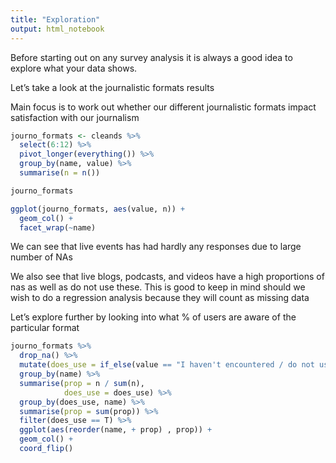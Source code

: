 ```yaml
---
title: "Exploration"
output: html_notebook
---
```

Before starting out on any survey analysis it is always a good idea to explore
what your data shows.

Let's take a look at the journalistic formats results 

Main focus is to work out whether our different journalistic formats impact satisfaction with our journalism 

```r
journo_formats <- cleands %>% 
  select(6:12) %>% 
  pivot_longer(everything()) %>% 
  group_by(name, value) %>%
  summarise(n = n())

journo_formats

ggplot(journo_formats, aes(value, n)) +
  geom_col() +
  facet_wrap(~name)
```

We can see that live events has had hardly any responses due to large number of NAs

We also see that live blogs, podcasts, and videos have a high proportions of nas
as well as do not use these. This is good to keep in mind should we wish to do 
a regression analysis because they will count as missing data

Let's explore further by looking into what % of users are aware of the particular format

```r
journo_formats %>% 
  drop_na() %>% 
  mutate(does_use = if_else(value == "I haven't encountered / do not use these", F, T)) %>% 
  group_by(name) %>% 
  summarise(prop = n / sum(n),
            does_use = does_use) %>% 
  group_by(does_use, name) %>% 
  summarise(prop = sum(prop)) %>% 
  filter(does_use == T) %>% 
  ggplot(aes(reorder(name, + prop) , prop)) +
  geom_col() +
  coord_flip()
```